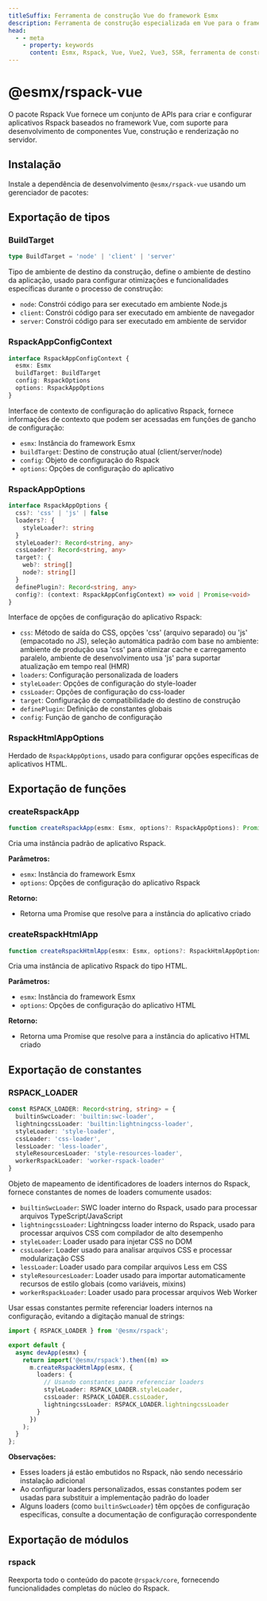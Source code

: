 ```yaml
---
titleSuffix: Ferramenta de construção Vue do framework Esmx
description: Ferramenta de construção especializada em Vue para o framework Esmx, oferecendo suporte completo para a construção de aplicativos Vue 2/3, incluindo desenvolvimento de componentes, renderização SSR e otimização de desempenho.
head:
  - - meta
    - property: keywords
      content: Esmx, Rspack, Vue, Vue2, Vue3, SSR, ferramenta de construção, desenvolvimento de componentes, renderização no servidor, otimização de desempenho
---
```



# @esmx/rspack-vue

O pacote Rspack Vue fornece um conjunto de APIs para criar e configurar aplicativos Rspack baseados no framework Vue, com suporte para desenvolvimento de componentes Vue, construção e renderização no servidor.

## Instalação

Instale a dependência de desenvolvimento `@esmx/rspack-vue` usando um gerenciador de pacotes:

<PackageManagerTabs command="install @esmx/rspack-vue -D" />

## Exportação de tipos

### BuildTarget

```ts
type BuildTarget = 'node' | 'client' | 'server'
```

Tipo de ambiente de destino da construção, define o ambiente de destino da aplicação, usado para configurar otimizações e funcionalidades específicas durante o processo de construção:
- `node`: Constrói código para ser executado em ambiente Node.js
- `client`: Constrói código para ser executado em ambiente de navegador
- `server`: Constrói código para ser executado em ambiente de servidor

### RspackAppConfigContext

```ts
interface RspackAppConfigContext {
  esmx: Esmx
  buildTarget: BuildTarget
  config: RspackOptions
  options: RspackAppOptions
}
```

Interface de contexto de configuração do aplicativo Rspack, fornece informações de contexto que podem ser acessadas em funções de gancho de configuração:
- `esmx`: Instância do framework Esmx
- `buildTarget`: Destino de construção atual (client/server/node)
- `config`: Objeto de configuração do Rspack
- `options`: Opções de configuração do aplicativo

### RspackAppOptions

```ts
interface RspackAppOptions {
  css?: 'css' | 'js' | false
  loaders?: {
    styleLoader?: string
  }
  styleLoader?: Record<string, any>
  cssLoader?: Record<string, any>
  target?: {
    web?: string[]
    node?: string[]
  }
  definePlugin?: Record<string, any>
  config?: (context: RspackAppConfigContext) => void | Promise<void>
}
```

Interface de opções de configuração do aplicativo Rspack:
- `css`: Método de saída do CSS, opções 'css' (arquivo separado) ou 'js' (empacotado no JS), seleção automática padrão com base no ambiente: ambiente de produção usa 'css' para otimizar cache e carregamento paralelo, ambiente de desenvolvimento usa 'js' para suportar atualização em tempo real (HMR)
- `loaders`: Configuração personalizada de loaders
- `styleLoader`: Opções de configuração do style-loader
- `cssLoader`: Opções de configuração do css-loader
- `target`: Configuração de compatibilidade do destino de construção
- `definePlugin`: Definição de constantes globais
- `config`: Função de gancho de configuração

### RspackHtmlAppOptions

Herdado de `RspackAppOptions`, usado para configurar opções específicas de aplicativos HTML.

## Exportação de funções

### createRspackApp

```ts
function createRspackApp(esmx: Esmx, options?: RspackAppOptions): Promise<App>
```

Cria uma instância padrão de aplicativo Rspack.

**Parâmetros:**
- `esmx`: Instância do framework Esmx
- `options`: Opções de configuração do aplicativo Rspack

**Retorno:**
- Retorna uma Promise que resolve para a instância do aplicativo criado

### createRspackHtmlApp

```ts
function createRspackHtmlApp(esmx: Esmx, options?: RspackHtmlAppOptions): Promise<App>
```

Cria uma instância de aplicativo Rspack do tipo HTML.

**Parâmetros:**
- `esmx`: Instância do framework Esmx
- `options`: Opções de configuração do aplicativo HTML

**Retorno:**
- Retorna uma Promise que resolve para a instância do aplicativo HTML criado

## Exportação de constantes
### RSPACK_LOADER

```ts
const RSPACK_LOADER: Record<string, string> = {
  builtinSwcLoader: 'builtin:swc-loader',
  lightningcssLoader: 'builtin:lightningcss-loader',
  styleLoader: 'style-loader',
  cssLoader: 'css-loader',
  lessLoader: 'less-loader',
  styleResourcesLoader: 'style-resources-loader',
  workerRspackLoader: 'worker-rspack-loader'
}
```

Objeto de mapeamento de identificadores de loaders internos do Rspack, fornece constantes de nomes de loaders comumente usados:

- `builtinSwcLoader`: SWC loader interno do Rspack, usado para processar arquivos TypeScript/JavaScript
- `lightningcssLoader`: Lightningcss loader interno do Rspack, usado para processar arquivos CSS com compilador de alto desempenho
- `styleLoader`: Loader usado para injetar CSS no DOM
- `cssLoader`: Loader usado para analisar arquivos CSS e processar modularização CSS
- `lessLoader`: Loader usado para compilar arquivos Less em CSS
- `styleResourcesLoader`: Loader usado para importar automaticamente recursos de estilo globais (como variáveis, mixins)
- `workerRspackLoader`: Loader usado para processar arquivos Web Worker

Usar essas constantes permite referenciar loaders internos na configuração, evitando a digitação manual de strings:

```ts title="src/entry.node.ts"
import { RSPACK_LOADER } from '@esmx/rspack';

export default {
  async devApp(esmx) {
    return import('@esmx/rspack').then((m) =>
      m.createRspackHtmlApp(esmx, {
        loaders: {
          // Usando constantes para referenciar loaders
          styleLoader: RSPACK_LOADER.styleLoader,
          cssLoader: RSPACK_LOADER.cssLoader,
          lightningcssLoader: RSPACK_LOADER.lightningcssLoader
        }
      })
    );
  }
};
```

**Observações:**
- Esses loaders já estão embutidos no Rspack, não sendo necessário instalação adicional
- Ao configurar loaders personalizados, essas constantes podem ser usadas para substituir a implementação padrão do loader
- Alguns loaders (como `builtinSwcLoader`) têm opções de configuração específicas, consulte a documentação de configuração correspondente

## Exportação de módulos

### rspack

Reexporta todo o conteúdo do pacote `@rspack/core`, fornecendo funcionalidades completas do núcleo do Rspack.